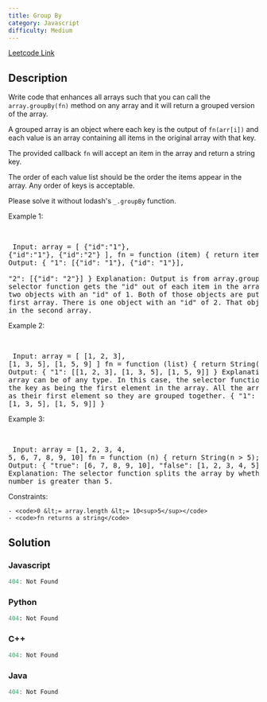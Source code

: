 ```yaml
---
title: Group By
category: Javascript
difficulty: Medium
---
```


<Callout>

[Leetcode Link](https://leetcode.com/problems/group-by)

</Callout>

## Description
Write code that enhances all arrays such that you can call the <code>array.groupBy(fn)</code> method on any array and it will return a grouped version of the array.

A grouped array is an object where each key is the output of <code>fn(arr[i])</code> and each value is an array containing all items in the original array with that key.

The provided callback <code>fn</code> will accept an item in the array and return a string key.

The order of each value list should be the order the items appear in the array. Any order of keys is acceptable.

Please solve it without lodash&#39;s <code>_.groupBy</code> function.

 
Example 1:

<br /><pre className="overflow-x-auto">
Input: 
array = [
  {&quot;id&quot;:&quot;1&quot;},
  {&quot;id&quot;:&quot;1&quot;},
  {&quot;id&quot;:&quot;2&quot;}
], 
fn = function (item) { 
  return item.id; 
}
Output: 
{ 
  &quot;1&quot;: [{&quot;id&quot;: &quot;1&quot;}, {&quot;id&quot;: &quot;1&quot;}],   
  &quot;2&quot;: [{&quot;id&quot;: &quot;2&quot;}] 
}
Explanation:
Output is from array.groupBy(fn).
The selector function gets the &quot;id&quot; out of each item in the array.
There are two objects with an &quot;id&quot; of 1. Both of those objects are put in the first array.
There is one object with an &quot;id&quot; of 2. That object is put in the second array.
</pre>

Example 2:

<br /><pre className="overflow-x-auto">
Input: 
array = [
  [1, 2, 3],
  [1, 3, 5],
  [1, 5, 9]
]
fn = function (list) { 
  return String(list[0]); 
}
Output: 
{ 
  &quot;1&quot;: [[1, 2, 3], [1, 3, 5], [1, 5, 9]] 
}
Explanation:
The array can be of any type. In this case, the selector function defines the key as being the first element in the array. 
All the arrays have 1 as their first element so they are grouped together.
{
  &quot;1&quot;: [[1, 2, 3], [1, 3, 5], [1, 5, 9]]
}
</pre>

Example 3:

<br /><pre className="overflow-x-auto">
Input: 
array = [1, 2, 3, 4, 5, 6, 7, 8, 9, 10]
fn = function (n) { 
  return String(n &gt; 5);
}
Output:
{
  &quot;true&quot;: [6, 7, 8, 9, 10],
  &quot;false&quot;: [1, 2, 3, 4, 5]
}
Explanation:
The selector function splits the array by whether each number is greater than 5.
</pre>

 
Constraints:


	- <code>0 &lt;= array.length &lt;= 10<sup>5</sup></code>
	- <code>fn returns a string</code>



## Solution

### Javascript
```javascript
404: Not Found
```
### Python
```python
404: Not Found
```
### C++
```cpp
404: Not Found
```
### Java
```java
404: Not Found
```



